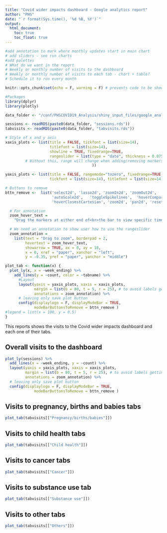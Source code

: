 ```yaml
---
title: "Covid wider impacts dashboard - Google analytics report"
author: "PHS"
date: "`r format(Sys.time(), '%d %B, %Y')`"
output: 
  html_document:
    toc: true
    toc_float: true
---
```


```r
#add annotation to mark where monthly updates start in main chart
# add sliders - see run charts
#add palettes
# WHat do we want in the report
# Weekly or monthly number of visits to the dashboard
# Weekly or monthly number of visits to each tab - chart + table?
# Schedule it to run every month

```


```r
knitr::opts_chunk$set(echo = F, warning = F) # prevents code to be shown in report

#Packages
library(dplyr)
library(plotly)

```

```r
data_folder <- "/conf/PHSCOVID19_Analysis/shiny_input_files/google_analytics/"

sessions <- readRDS(paste0(data_folder, "sessions.rds"))
tabvisits <- readRDS(paste0(data_folder, "tabvisits.rds"))

```

```r

# Style of x and y axis
xaxis_plots <- list(title = FALSE, tickfont = list(size=14), 
                    titlefont = list(size=14),
                    showline = TRUE, fixedrange=TRUE,
                    rangeslider = list(type = "date", thickness = 0.075
         # Without this, range will change when adding/removing markers
                                       ))

yaxis_plots <- list(title = FALSE, rangemode="tozero", fixedrange=TRUE, size = 4,
                    tickfont = list(size=14), titlefont = list(size=14))

# Buttons to remove
bttn_remove <-  list('select2d', 'lasso2d', 'zoomIn2d', 'zoomOut2d',
                     'autoScale2d',   'toggleSpikelines',  'hoverCompareCartesian',
                     'hoverClosestCartesian', 'zoom2d', 'pan2d', 'resetScale2d') 

  # For annotation
  zoom_hover_text =
    "Drag the markers at either end of<br>the bar to view specific time periods"

  # We need an annotation to show user how to use the rangeslider
  zoom_annotation =
    list(text = "Drag to zoom", borderpad = 2,
         hovertext = zoom_hover_text,
         showarrow = TRUE, ax = 0, ay = 18,
         x = 0, xref = "paper", xanchor = "left",
         y = -0.35, yref = "paper", yanchor = "middle")
```

```r
plot_tab <- function(x) {
  plot_ly(x, x = ~week_ending) %>% 
    add_lines(y = ~count, color = ~tabname) %>% 
      #Layout
      layout(yaxis = yaxis_plots, xaxis = xaxis_plots,
             margin = list(b = 80, t = 5, r = 25), # to avoid labels getting cut off
             annotations = zoom_annotation) %>% 
      # leaving only save plot button
      config(displaylogo = F, displayModeBar = TRUE, 
             modeBarButtonsToRemove = bttn_remove )
#legend = list(x = 100, y = 0.5)
}


```

This reports shows the visits to the Covid wider impacts dashboard and each one
of their tabs.

## Overall visits to the dashboard

```r
plot_ly(sessions) %>% 
  add_lines(x = ~week_ending, y = ~count) %>% 
  layout(yaxis = yaxis_plots, xaxis = xaxis_plots,
         margin = list(b = 80, t = 5, r = 25), # to avoid labels getting cut off
         annotations = zoom_annotation) %>% 
  # leaving only save plot button
  config(displaylogo = F, displayModeBar = TRUE, 
             modeBarButtonsToRemove = bttn_remove )
```

## Visits to pregnancy, births and babies tabs

```r
plot_tab(tabvisits[["Pregnancy/births/babies"]])
```

## Visits to child health tabs

```r
plot_tab(tabvisits[["Child health"]])
```

## Visits to cancer tabs

```r
plot_tab(tabvisits[["Cancer"]])
```

## Visits to substance use tab

```r
plot_tab(tabvisits[["Substance use"]])
```

## Visits to other tabs

```r
plot_tab(tabvisits[["Others"]])
```

